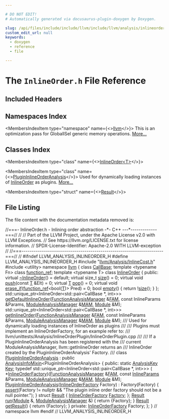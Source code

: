 ```yaml
---

# DO NOT EDIT!
# Automatically generated via docusaurus-plugin-doxygen by Doxygen.

slug: /api/files/include/include/llvm/include/llvm/analysis/inlineorder-h
custom_edit_url: null
keywords:
  - doxygen
  - reference
  - file

---
```





# The `InlineOrder.h` File Reference

<DoxygenPage pluginConfig={pluginConfig}>



## Included Headers

<IncludesList>
<IncludesListItem
  filePath="llvm/Analysis/InlineCost.h"
  permalink="/docs/api/files/include/include/llvm/include/llvm/analysis/inlinecost-h"
  isLocal="true" />
<IncludesListItem
  filePath="utility"
  permalink=""
  isLocal="false" />
</IncludesList>

## Namespaces Index

<MembersIndex>

<MembersIndexItem
  type="namespace"
  name={<><a href="/docs/api/namespaces/llvm">llvm</a></>}>
This is an optimization pass for GlobalISel generic memory operations. <a href="/docs/api/namespaces/llvm/#details">More...</a>
</MembersIndexItem>

</MembersIndex>

## Classes Index

<MembersIndex>

<MembersIndexItem
  type="class"
  name={<><a href="/docs/api/classes/llvm/inlineorder">InlineOrder&lt;T&gt;</a></>}>
</MembersIndexItem>

<MembersIndexItem
  type="class"
  name={<><a href="/docs/api/classes/llvm/plugininlineorderanalysis">PluginInlineOrderAnalysis</a></>}>
Used for dynamically loading instances of <a href="/docs/api/classes/llvm/inlineorder">InlineOrder</a> as plugins. <a href="/docs/api/classes/llvm/plugininlineorderanalysis/#details">More...</a>
</MembersIndexItem>

<MembersIndexItem
  type="struct"
  name={<><a href="/docs/api/structs/llvm/plugininlineorderanalysis/result">Result</a></>}>
</MembersIndexItem>

</MembersIndex>


## File Listing

The file content with the documentation metadata removed is:

<ProgramListing>

<Link id="l00001" /><CodeLine lineNumber="1"><Highlight kind="comment">//===- InlineOrder.h - Inlining order abstraction -&#42;- C++ ---&#42;-------------===//</Highlight><Highlight kind="normal"></Highlight></CodeLine>
<Link id="l00002" /><CodeLine lineNumber="2"><Highlight kind="normal"></Highlight><Highlight kind="comment">//</Highlight><Highlight kind="normal"></Highlight></CodeLine>
<Link id="l00003" /><CodeLine lineNumber="3"><Highlight kind="normal"></Highlight><Highlight kind="comment">// Part of the LLVM Project, under the Apache License v2.0 with LLVM Exceptions.</Highlight><Highlight kind="normal"></Highlight></CodeLine>
<Link id="l00004" /><CodeLine lineNumber="4"><Highlight kind="normal"></Highlight><Highlight kind="comment">// See https://llvm.org/LICENSE.txt for license information.</Highlight><Highlight kind="normal"></Highlight></CodeLine>
<Link id="l00005" /><CodeLine lineNumber="5"><Highlight kind="normal"></Highlight><Highlight kind="comment">// SPDX-License-Identifier: Apache-2.0 WITH LLVM-exception</Highlight><Highlight kind="normal"></Highlight></CodeLine>
<Link id="l00006" /><CodeLine lineNumber="6"><Highlight kind="normal"></Highlight><Highlight kind="comment">//</Highlight><Highlight kind="normal"></Highlight></CodeLine>
<Link id="l00007" /><CodeLine lineNumber="7"><Highlight kind="normal"></Highlight><Highlight kind="comment">//===----------------------------------------------------------------------===//</Highlight><Highlight kind="normal"></Highlight></CodeLine>
<Link id="l00008" /><CodeLine lineNumber="8"><Highlight kind="normal"></Highlight><Highlight kind="comment">//</Highlight><Highlight kind="normal"></Highlight></CodeLine>
<Link id="l00009" /><CodeLine lineNumber="9"><Highlight kind="normal"></Highlight><Highlight kind="preprocessor">#ifndef LLVM&#95;ANALYSIS&#95;INLINEORDER&#95;H</Highlight><Highlight kind="normal"></Highlight></CodeLine>
<Link id="l00010" /><CodeLine lineNumber="10"><Highlight kind="normal"></Highlight><Highlight kind="preprocessor">#define LLVM&#95;ANALYSIS&#95;INLINEORDER&#95;H</Highlight><Highlight kind="normal"></Highlight></CodeLine>
<Link id="l00011" /><CodeLine lineNumber="11"><Highlight kind="normal"></Highlight></CodeLine>
<Link id="l00012" /><CodeLine lineNumber="12"><Highlight kind="normal"></Highlight><Highlight kind="preprocessor">#include &quot;<a href="/docs/api/files/include/include/llvm/include/llvm/analysis/inlinecost-h">llvm/Analysis/InlineCost.h</a>&quot;</Highlight><Highlight kind="normal"></Highlight></CodeLine>
<Link id="l00013" /><CodeLine lineNumber="13"><Highlight kind="normal"></Highlight><Highlight kind="preprocessor">#include &lt;utility&gt;</Highlight><Highlight kind="normal"></Highlight></CodeLine>
<Link id="l00014" /><CodeLine lineNumber="14"><Highlight kind="normal"></Highlight></CodeLine>
<Link id="l00015" /><CodeLine lineNumber="15"><Highlight kind="normal"></Highlight><Highlight kind="keyword">namespace </Highlight><Highlight kind="normal"><a href="/docs/api/namespaces/llvm">llvm</a> &#123;</Highlight></CodeLine>
<Link id="l00016" /><CodeLine lineNumber="16"><Highlight kind="normal"></Highlight><Highlight kind="keyword">class </Highlight><Highlight kind="normal"><a href="/docs/api/classes/llvm/callbase">CallBase</a>;</Highlight></CodeLine>
<Link id="l00017" /><CodeLine lineNumber="17"><Highlight kind="normal"></Highlight><Highlight kind="keyword">template</Highlight><Highlight kind="normal"> &lt;</Highlight><Highlight kind="keyword">typename</Highlight><Highlight kind="normal"> Fn&gt; </Highlight><Highlight kind="keyword">class </Highlight><Highlight kind="normal"><a href="/docs/api/classes/llvm/function-ref">function&#95;ref</a>;</Highlight></CodeLine>
<Link id="l00018" /><CodeLine lineNumber="18"><Highlight kind="normal"></Highlight></CodeLine>
<Link id="l00019" /><CodeLine lineNumber="19" lineLink="/docs/api/classes/llvm/inlineorder"><Highlight kind="normal"></Highlight><Highlight kind="keyword">template</Highlight><Highlight kind="normal"> &lt;</Highlight><Highlight kind="keyword">typename</Highlight><Highlight kind="normal"> T&gt; </Highlight><Highlight kind="keyword">class </Highlight><Highlight kind="normal"><a href="/docs/api/classes/llvm/inlineorder">InlineOrder</a> &#123;</Highlight></CodeLine>
<Link id="l00020" /><CodeLine lineNumber="20"><Highlight kind="normal"></Highlight><Highlight kind="keyword">public</Highlight><Highlight kind="normal">:</Highlight></CodeLine>
<Link id="l00021" /><CodeLine lineNumber="21" lineLink="/docs/api/classes/llvm/inlineorder/#aac10bbe73b8485ab4fa3a97f58f655fa"><Highlight kind="normal">  </Highlight><Highlight kind="keyword">virtual</Highlight><Highlight kind="normal"> <a href="/docs/api/classes/llvm/inlineorder/#aac10bbe73b8485ab4fa3a97f58f655fa">~InlineOrder</a>() = </Highlight><Highlight kind="keywordflow">default</Highlight><Highlight kind="normal">;</Highlight></CodeLine>
<Link id="l00022" /><CodeLine lineNumber="22"><Highlight kind="normal"></Highlight></CodeLine>
<Link id="l00023" /><CodeLine lineNumber="23" lineLink="/docs/api/classes/llvm/inlineorder/#a7b38ad3a6c9d1e8eb10d513de27df38b"><Highlight kind="normal">  </Highlight><Highlight kind="keyword">virtual</Highlight><Highlight kind="normal"> </Highlight><Highlight kind="keywordtype">size&#95;t</Highlight><Highlight kind="normal"> <a href="/docs/api/classes/llvm/inlineorder/#a7b38ad3a6c9d1e8eb10d513de27df38b">size</a>() = 0;</Highlight></CodeLine>
<Link id="l00024" /><CodeLine lineNumber="24"><Highlight kind="normal"></Highlight></CodeLine>
<Link id="l00025" /><CodeLine lineNumber="25" lineLink="/docs/api/classes/llvm/inlineorder/#ab63f7cc82a1cc10716794f2202ffe4b2"><Highlight kind="normal">  </Highlight><Highlight kind="keyword">virtual</Highlight><Highlight kind="normal"> </Highlight><Highlight kind="keywordtype">void</Highlight><Highlight kind="normal"> <a href="/docs/api/classes/llvm/inlineorder/#ab63f7cc82a1cc10716794f2202ffe4b2">push</a>(</Highlight><Highlight kind="keyword">const</Highlight><Highlight kind="normal"> <a href="/docs/api/files/lib/lib/target/lib/target/mips/mips16isellowering-cpp/#a0acb682b8260ab1c60b918599864e2e5">T</a> &amp;Elt) = 0;</Highlight></CodeLine>
<Link id="l00026" /><CodeLine lineNumber="26"><Highlight kind="normal"></Highlight></CodeLine>
<Link id="l00027" /><CodeLine lineNumber="27" lineLink="/docs/api/classes/llvm/inlineorder/#a74b5b8582c63be2ad460a58be92e7c6d"><Highlight kind="normal">  </Highlight><Highlight kind="keyword">virtual</Highlight><Highlight kind="normal"> <a href="/docs/api/files/lib/lib/target/lib/target/mips/mips16isellowering-cpp/#a0acb682b8260ab1c60b918599864e2e5">T</a> <a href="/docs/api/classes/llvm/inlineorder/#a74b5b8582c63be2ad460a58be92e7c6d">pop</a>() = 0;</Highlight></CodeLine>
<Link id="l00028" /><CodeLine lineNumber="28"><Highlight kind="normal"></Highlight></CodeLine>
<Link id="l00029" /><CodeLine lineNumber="29" lineLink="/docs/api/classes/llvm/inlineorder/#a99dfd890ada3b4e157df3d5b517559bf"><Highlight kind="normal">  </Highlight><Highlight kind="keyword">virtual</Highlight><Highlight kind="normal"> </Highlight><Highlight kind="keywordtype">void</Highlight><Highlight kind="normal"> <a href="/docs/api/classes/llvm/inlineorder/#a99dfd890ada3b4e157df3d5b517559bf">erase&#95;if</a>(<a href="/docs/api/classes/llvm/function-ref">function&#95;ref</a>&lt;</Highlight><Highlight kind="keywordtype">bool</Highlight><Highlight kind="normal">(<a href="/docs/api/files/lib/lib/target/lib/target/mips/mips16isellowering-cpp/#a0acb682b8260ab1c60b918599864e2e5">T</a>)&gt; Pred) = 0;</Highlight></CodeLine>
<Link id="l00030" /><CodeLine lineNumber="30"><Highlight kind="normal"></Highlight></CodeLine>
<Link id="l00031" /><CodeLine lineNumber="31" lineLink="/docs/api/classes/llvm/inlineorder/#adc853460f0efaa01d4c2106cb887e609"><Highlight kind="normal">  </Highlight><Highlight kind="keywordtype">bool</Highlight><Highlight kind="normal"> <a href="/docs/api/classes/llvm/inlineorder/#adc853460f0efaa01d4c2106cb887e609">empty</a>() &#123; </Highlight><Highlight kind="keywordflow">return</Highlight><Highlight kind="normal"> !<a href="/docs/api/classes/llvm/inlineorder/#a7b38ad3a6c9d1e8eb10d513de27df38b">size</a>(); &#125;</Highlight></CodeLine>
<Link id="l00032" /><CodeLine lineNumber="32"><Highlight kind="normal">&#125;;</Highlight></CodeLine>
<Link id="l00033" /><CodeLine lineNumber="33"><Highlight kind="normal"></Highlight></CodeLine>
<Link id="l00034" /><CodeLine lineNumber="34"><Highlight kind="normal">std::unique&#95;ptr&lt;InlineOrder&lt;std::pair&lt;CallBase &#42;, int&gt;&gt;&gt;</Highlight></CodeLine>
<Link id="l00035" /><CodeLine lineNumber="35"><Highlight kind="normal"><a href="/docs/api/namespaces/llvm/#a7a69cac14aa225532f4e20b4bbeae62c">getDefaultInlineOrder</a>(<a href="/docs/api/namespaces/llvm/#adce09a5a0de0e3177eb00e932734af2f">FunctionAnalysisManager</a> &amp;<a href="/docs/api/files/lib/lib/passes/passbuilderbindings-cpp/#a83c7e5ca51099e4efa895791a02fb0ed">FAM</a>, </Highlight><Highlight kind="keyword">const</Highlight><Highlight kind="normal"> InlineParams &amp;Params,</Highlight></CodeLine>
<Link id="l00036" /><CodeLine lineNumber="36"><Highlight kind="normal">                      <a href="/docs/api/namespaces/llvm/#af9c9208365fd9ce11392b4d79485e259">ModuleAnalysisManager</a> &amp;<a href="/docs/api/files/lib/lib/passes/passbuilderbindings-cpp/#a85bddafa659a93a7a67c9094648259be">MAM</a>, <a href="/docs/api/files/lib/lib/codegen/machinecheckdebugify-cpp/#a85892acfa8970627e9bd9c9815f15c25">Module</a> &amp;M);</Highlight></CodeLine>
<Link id="l00037" /><CodeLine lineNumber="37"><Highlight kind="normal"></Highlight></CodeLine>
<Link id="l00038" /><CodeLine lineNumber="38"><Highlight kind="normal">std::unique&#95;ptr&lt;InlineOrder&lt;std::pair&lt;CallBase &#42;, int&gt;&gt;&gt;</Highlight></CodeLine>
<Link id="l00039" /><CodeLine lineNumber="39"><Highlight kind="normal"><a href="/docs/api/namespaces/llvm/#a7acaa9d2987b3c0842cc1a758bfcb0d0">getInlineOrder</a>(<a href="/docs/api/namespaces/llvm/#adce09a5a0de0e3177eb00e932734af2f">FunctionAnalysisManager</a> &amp;<a href="/docs/api/files/lib/lib/passes/passbuilderbindings-cpp/#a83c7e5ca51099e4efa895791a02fb0ed">FAM</a>, </Highlight><Highlight kind="keyword">const</Highlight><Highlight kind="normal"> InlineParams &amp;Params,</Highlight></CodeLine>
<Link id="l00040" /><CodeLine lineNumber="40"><Highlight kind="normal">               <a href="/docs/api/namespaces/llvm/#af9c9208365fd9ce11392b4d79485e259">ModuleAnalysisManager</a> &amp;<a href="/docs/api/files/lib/lib/passes/passbuilderbindings-cpp/#a85bddafa659a93a7a67c9094648259be">MAM</a>, <a href="/docs/api/files/lib/lib/codegen/machinecheckdebugify-cpp/#a85892acfa8970627e9bd9c9815f15c25">Module</a> &amp;M);</Highlight></CodeLine>
<Link id="l00041" /><CodeLine lineNumber="41"><Highlight kind="normal"></Highlight><Highlight kind="comment"></Highlight></CodeLine>
<Link id="l00042" /><CodeLine lineNumber="42"><Highlight kind="comment">/// Used for dynamically loading instances of InlineOrder as plugins</Highlight></CodeLine>
<Link id="l00043" /><CodeLine lineNumber="43"><Highlight kind="comment">///</Highlight></CodeLine>
<Link id="l00044" /><CodeLine lineNumber="44"><Highlight kind="comment">/// Plugins must implement an InlineOrderFactory, for an example refer to:</Highlight></CodeLine>
<Link id="l00045" /><CodeLine lineNumber="45"><Highlight kind="comment">/// llvm/unittests/Analysis/InlineOrderPlugin/InlineOrderPlugin.cpp</Highlight></CodeLine>
<Link id="l00046" /><CodeLine lineNumber="46"><Highlight kind="comment">///</Highlight></CodeLine>
<Link id="l00047" /><CodeLine lineNumber="47"><Highlight kind="comment">/// If a PluginInlineOrderAnalysis has been registered with the</Highlight></CodeLine>
<Link id="l00048" /><CodeLine lineNumber="48"><Highlight kind="comment">/// current ModuleAnalysisManager, llvm::getInlineOrder returns an</Highlight></CodeLine>
<Link id="l00049" /><CodeLine lineNumber="49"><Highlight kind="comment">/// InlineOrder created by the PluginInlineOrderAnalysis&#39; Factory.</Highlight></CodeLine>
<Link id="l00050" /><CodeLine lineNumber="50"><Highlight kind="comment">///</Highlight><Highlight kind="normal"></Highlight></CodeLine>
<Link id="l00051" /><CodeLine lineNumber="51" lineLink="/docs/api/classes/llvm/plugininlineorderanalysis"><Highlight kind="normal"></Highlight><Highlight kind="keyword">class </Highlight><Highlight kind="normal"><a href="/docs/api/classes/llvm/plugininlineorderanalysis/#a188ea9f9422ad5c5d963a5009de63b8e">PluginInlineOrderAnalysis</a></Highlight></CodeLine>
<Link id="l00052" /><CodeLine lineNumber="52"><Highlight kind="normal">    : </Highlight><Highlight kind="keyword">public</Highlight><Highlight kind="normal"> <a href="/docs/api/structs/llvm/analysisinfomixin">AnalysisInfoMixin</a>&lt;PluginInlineOrderAnalysis&gt; &#123;</Highlight></CodeLine>
<Link id="l00053" /><CodeLine lineNumber="53"><Highlight kind="normal"></Highlight><Highlight kind="keyword">public</Highlight><Highlight kind="normal">:</Highlight></CodeLine>
<Link id="l00054" /><CodeLine lineNumber="54" lineLink="/docs/api/classes/llvm/plugininlineorderanalysis/#a6f36855bbf877a56bd89bdc5b7e02940"><Highlight kind="normal">  </Highlight><Highlight kind="keyword">static</Highlight><Highlight kind="normal"> <a href="/docs/api/structs/llvm/analysiskey">AnalysisKey</a> <a href="/docs/api/classes/llvm/plugininlineorderanalysis/#a6f36855bbf877a56bd89bdc5b7e02940">Key</a>;</Highlight></CodeLine>
<Link id="l00055" /><CodeLine lineNumber="55"><Highlight kind="normal"></Highlight></CodeLine>
<Link id="l00056" /><CodeLine lineNumber="56" lineLink="/docs/api/classes/llvm/plugininlineorderanalysis/#a6f63aac075f4dbf0570c39aa982d1daf"><Highlight kind="normal">  </Highlight><Highlight kind="keyword">typedef</Highlight><Highlight kind="normal"> std::unique&#95;ptr&lt;InlineOrder&lt;std::pair&lt;CallBase &#42;, int&gt;&gt;&gt; (</Highlight></CodeLine>
<Link id="l00057" /><CodeLine lineNumber="57"><Highlight kind="normal">      &#42;<a href="/docs/api/classes/llvm/plugininlineorderanalysis/#a6f63aac075f4dbf0570c39aa982d1daf">InlineOrderFactory</a>)(<a href="/docs/api/namespaces/llvm/#adce09a5a0de0e3177eb00e932734af2f">FunctionAnalysisManager</a> &amp;<a href="/docs/api/files/lib/lib/passes/passbuilderbindings-cpp/#a83c7e5ca51099e4efa895791a02fb0ed">FAM</a>,</Highlight></CodeLine>
<Link id="l00058" /><CodeLine lineNumber="58"><Highlight kind="normal">                           </Highlight><Highlight kind="keyword">const</Highlight><Highlight kind="normal"> <a href="/docs/api/structs/llvm/inlineparams">InlineParams</a> &amp;Params,</Highlight></CodeLine>
<Link id="l00059" /><CodeLine lineNumber="59"><Highlight kind="normal">                           <a href="/docs/api/namespaces/llvm/#af9c9208365fd9ce11392b4d79485e259">ModuleAnalysisManager</a> &amp;<a href="/docs/api/files/lib/lib/passes/passbuilderbindings-cpp/#a85bddafa659a93a7a67c9094648259be">MAM</a>, <a href="/docs/api/classes/llvm/module">Module</a> &amp;M);</Highlight></CodeLine>
<Link id="l00060" /><CodeLine lineNumber="60"><Highlight kind="normal"></Highlight></CodeLine>
<Link id="l00061" /><CodeLine lineNumber="61" lineLink="/docs/api/classes/llvm/plugininlineorderanalysis/#a188ea9f9422ad5c5d963a5009de63b8e"><Highlight kind="normal">  <a href="/docs/api/classes/llvm/plugininlineorderanalysis/#a188ea9f9422ad5c5d963a5009de63b8e">PluginInlineOrderAnalysis</a>(<a href="/docs/api/classes/llvm/plugininlineorderanalysis/#a6f63aac075f4dbf0570c39aa982d1daf">InlineOrderFactory</a> Factory) : Factory(Factory) &#123;</Highlight></CodeLine>
<Link id="l00062" /><CodeLine lineNumber="62"><Highlight kind="normal">    <a href="/docs/api/files/lib/lib/target/lib/target/amdgpu/silowercontrolflow-cpp/#a4868c5d81c5ccc98c47aeab6244346a0">assert</a>(Factory != </Highlight><Highlight kind="keyword">nullptr</Highlight><Highlight kind="normal"> &amp;&amp;</Highlight></CodeLine>
<Link id="l00063" /><CodeLine lineNumber="63"><Highlight kind="normal">           </Highlight><Highlight kind="stringliteral">&quot;The plugin inline order factory should not be a null pointer.&quot;</Highlight><Highlight kind="normal">);</Highlight></CodeLine>
<Link id="l00064" /><CodeLine lineNumber="64"><Highlight kind="normal">  &#125;</Highlight></CodeLine>
<Link id="l00065" /><CodeLine lineNumber="65"><Highlight kind="normal"></Highlight></CodeLine>
<Link id="l00066" /><CodeLine lineNumber="66" lineLink="/docs/api/structs/llvm/plugininlineorderanalysis/result"><Highlight kind="normal">  </Highlight><Highlight kind="keyword">struct </Highlight><Highlight kind="normal"><a href="/docs/api/structs/llvm/plugininlineorderanalysis/result">Result</a> &#123;</Highlight></CodeLine>
<Link id="l00067" /><CodeLine lineNumber="67" lineLink="/docs/api/structs/llvm/plugininlineorderanalysis/result/#a857a9fd1415bcb10e6c61d735b4c333c"><Highlight kind="normal">    <a href="/docs/api/classes/llvm/plugininlineorderanalysis/#a6f63aac075f4dbf0570c39aa982d1daf">InlineOrderFactory</a> <a href="/docs/api/structs/llvm/plugininlineorderanalysis/result/#a857a9fd1415bcb10e6c61d735b4c333c">Factory</a>;</Highlight></CodeLine>
<Link id="l00068" /><CodeLine lineNumber="68"><Highlight kind="normal">  &#125;;</Highlight></CodeLine>
<Link id="l00069" /><CodeLine lineNumber="69"><Highlight kind="normal"></Highlight></CodeLine>
<Link id="l00070" /><CodeLine lineNumber="70" lineLink="/docs/api/classes/llvm/plugininlineorderanalysis/#acfeafc8a4de57f916d9d3c8da3924545"><Highlight kind="normal">  <a href="/docs/api/structs/llvm/plugininlineorderanalysis/result">Result</a> <a href="/docs/api/classes/llvm/plugininlineorderanalysis/#acfeafc8a4de57f916d9d3c8da3924545">run</a>(<a href="/docs/api/classes/llvm/module">Module</a> &amp;, <a href="/docs/api/namespaces/llvm/#af9c9208365fd9ce11392b4d79485e259">ModuleAnalysisManager</a> &amp;) &#123; </Highlight><Highlight kind="keywordflow">return</Highlight><Highlight kind="normal"> &#123;Factory&#125;; &#125;</Highlight></CodeLine>
<Link id="l00071" /><CodeLine lineNumber="71" lineLink="/docs/api/classes/llvm/plugininlineorderanalysis/#a2975233ec487674933415dcea93d922e"><Highlight kind="normal">  <a href="/docs/api/structs/llvm/plugininlineorderanalysis/result">Result</a> <a href="/docs/api/classes/llvm/plugininlineorderanalysis/#a2975233ec487674933415dcea93d922e">getResult</a>() &#123; </Highlight><Highlight kind="keywordflow">return</Highlight><Highlight kind="normal"> &#123;Factory&#125;; &#125;</Highlight></CodeLine>
<Link id="l00072" /><CodeLine lineNumber="72"><Highlight kind="normal"></Highlight></CodeLine>
<Link id="l00073" /><CodeLine lineNumber="73"><Highlight kind="normal"></Highlight><Highlight kind="keyword">private</Highlight><Highlight kind="normal">:</Highlight></CodeLine>
<Link id="l00074" /><CodeLine lineNumber="74"><Highlight kind="normal">  <a href="/docs/api/classes/llvm/plugininlineorderanalysis/#a6f63aac075f4dbf0570c39aa982d1daf">InlineOrderFactory</a> Factory;</Highlight></CodeLine>
<Link id="l00075" /><CodeLine lineNumber="75"><Highlight kind="normal">&#125;;</Highlight></CodeLine>
<Link id="l00076" /><CodeLine lineNumber="76"><Highlight kind="normal"></Highlight></CodeLine>
<Link id="l00077" /><CodeLine lineNumber="77"><Highlight kind="normal">&#125; </Highlight><Highlight kind="comment">// namespace llvm</Highlight><Highlight kind="normal"></Highlight></CodeLine>
<Link id="l00078" /><CodeLine lineNumber="78"><Highlight kind="normal"></Highlight><Highlight kind="preprocessor">#endif </Highlight><Highlight kind="comment">// LLVM&#95;ANALYSIS&#95;INLINEORDER&#95;H</Highlight><Highlight kind="normal"></Highlight></CodeLine>

</ProgramListing>

</DoxygenPage>

